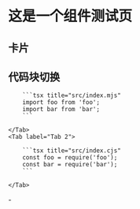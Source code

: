 


# 这是一个组件测试页


## 卡片

 <Card title="Card Title" content="Card Content" />

## 代码块切换

<Tabs>
    <Tab label="Tab 1">

        ```tsx title="src/index.mjs"
        import foo from 'foo';
        import bar from 'bar';
        ```

    </Tab>
    <Tab label="Tab 2">

        ```tsx title="src/index.cjs"
        const foo = require('foo');
        const bar = require('bar');
        ```

    </Tab>
</Tabs>
-